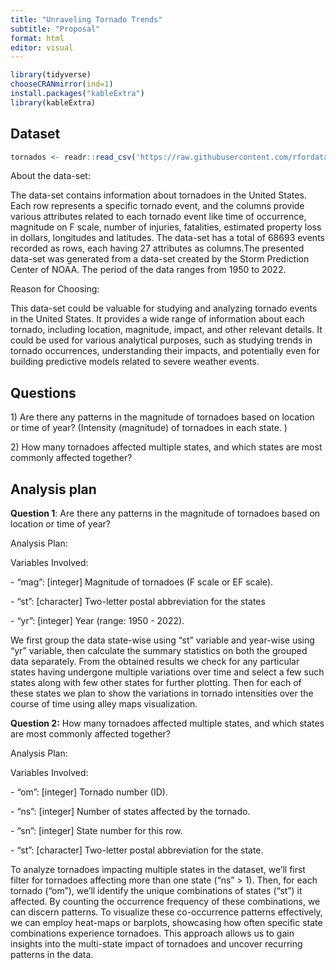 ```yaml
---
title: "Unraveling Tornado Trends"
subtitle: "Proposal"
format: html
editor: visual
---
```


```r
library(tidyverse)
chooseCRANmirror(ind=1)
install.packages("kableExtra")
library(kableExtra)

```

## Dataset

```r
tornados <- readr::read_csv('https://raw.githubusercontent.com/rfordatascience/tidytuesday/master/data/2023/2023-05-16/tornados.csv')
```

About the data-set:

The data-set contains information about tornadoes in the United States. Each row represents a specific tornado event, and the columns provide various attributes related to each tornado event like time of occurrence, magnitude on F scale, number of injuries, fatalities, estimated property loss in dollars, longitudes and latitudes. The data-set has a total of 68693 events recorded as rows, each having 27 attributes as columns.The presented data-set was generated from a data-set created by the Storm Prediction Center of NOAA. The period of the data ranges from 1950 to 2022.

Reason for Choosing:

This data-set could be valuable for studying and analyzing tornado events in the United States. It provides a wide range of information about each tornado, including location, magnitude, impact, and other relevant details. It could be used for various analytical purposes, such as studying trends in tornado occurrences, understanding their impacts, and potentially even for building predictive models related to severe weather events.

## Questions

1\) Are there any patterns in the magnitude of tornadoes based on location or time of year? (Intensity (magnitude) of tornadoes in each state. )

2\) How many tornadoes affected multiple states, and which states are most commonly affected together?

## Analysis plan

**Question 1**: Are there any patterns in the magnitude of tornadoes based on location or time of year?

Analysis Plan:

Variables Involved:

\- "mag": \[integer\] Magnitude of tornadoes (F scale or EF scale).

\- "st": \[character\] Two-letter postal abbreviation for the states

\- "yr": \[integer\] Year (range: 1950 - 2022).

We first group the data state-wise using "st" variable and year-wise using "yr" variable, then calculate the summary statistics on both the grouped data separately. From the obtained results we check for any particular states having undergone multiple variations over time and select a few such states along with few other states for further plotting. Then for each of these states we plan to show the variations in tornado intensities over the course of time using alley maps visualization.

**Question 2:** How many tornadoes affected multiple states, and which states are most commonly affected together?

Analysis Plan:

Variables Involved:

\- "om": \[integer\] Tornado number (ID).

\- "ns": \[integer\] Number of states affected by the tornado.

\- "sn": \[integer\] State number for this row.

\- "st": \[character\] Two-letter postal abbreviation for the state.

To analyze tornadoes impacting multiple states in the dataset, we'll first filter for tornadoes affecting more than one state ("ns" \> 1). Then, for each tornado ("om"), we'll identify the unique combinations of states ("st") it affected. By counting the occurrence frequency of these combinations, we can discern patterns. To visualize these co-occurrence patterns effectively, we can employ heat-maps or barplots, showcasing how often specific state combinations experience tornadoes. This approach allows us to gain insights into the multi-state impact of tornadoes and uncover recurring patterns in the data.

